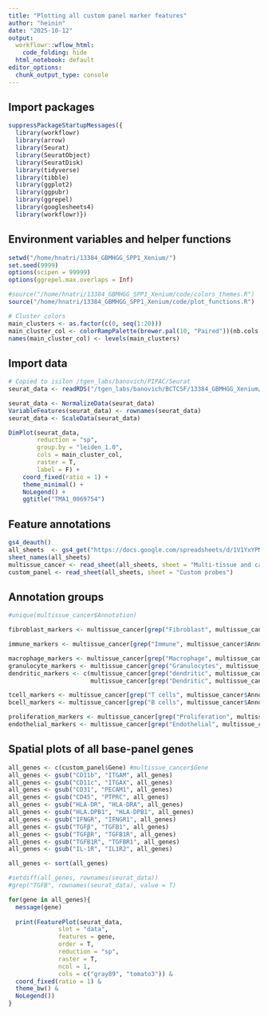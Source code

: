 ```yaml
---
title: "Plotting all custom panel marker features"
author: "heinin"
date: "2025-10-12"
output:
  workflowr::wflow_html:
    code_folding: hide
  html_notebook: default
editor_options:
  chunk_output_type: console
---
```


## Import packages

```r

suppressPackageStartupMessages({
  library(workflowr)
  library(arrow)
  library(Seurat)
  library(SeuratObject)
  library(SeuratDisk)
  library(tidyverse)
  library(tibble)
  library(ggplot2)
  library(ggpubr)
  library(ggrepel)
  library(googlesheets4)
  library(workflowr)})

```

## Environment variables and helper functions

```r

setwd("/home/hnatri/13384_GBMHGG_SPP1_Xenium/")
set.seed(9999)
options(scipen = 99999)
options(ggrepel.max.overlaps = Inf)

#source("/home/hnatri/13384_GBMHGG_SPP1_Xenium/code/colors_themes.R")
source("/home/hnatri/13384_GBMHGG_SPP1_Xenium/code/plot_functions.R")

# Cluster colors
main_clusters <- as.factor(c(0, seq(1:20)))
main_cluster_col <- colorRampPalette(brewer.pal(10, "Paired"))(nb.cols <- length(main_clusters))
names(main_cluster_col) <- levels(main_clusters)

```

## Import data

```r

# Copied to isilon /tgen_labs/banovich/PIPAC/Seurat
seurat_data <- readRDS("/tgen_labs/banovich/BCTCSF/13384_GBMHGG_Xenium/Seurat/spatial_clustered_NN30_PC50_Seurat.rds")

seurat_data <- NormalizeData(seurat_data)
VariableFeatures(seurat_data) <- rownames(seurat_data)
seurat_data <- ScaleData(seurat_data)

```

```r

DimPlot(seurat_data,
        reduction = "sp",
        group.by = "leiden_1.0",
        cols = main_cluster_col,
        raster = T,
        label = F) +
    coord_fixed(ratio = 1) +
    theme_minimal() +
    NoLegend() +
    ggtitle("TMA1_0069754")

```

## Feature annotations

```r

gs4_deauth()
all_sheets  <- gs4_get("https://docs.google.com/spreadsheets/d/1V1YxYPMI-J1ilZ3ooTDM323s5VMIf7E9f5XsuIOaGAg/edit?usp=sharing")
sheet_names(all_sheets)
multissue_cancer <- read_sheet(all_sheets, sheet = "Multi-tissue and cancer basepanel")
custom_panel <- read_sheet(all_sheets, sheet = "Custom probes")

```

## Annotation groups

```r

#unique(multissue_cancer$Annotation)

fibroblast_markers <- multissue_cancer[grep("Fibroblast", multissue_cancer$Annotation),]$Gene # 65

immune_markers <- multissue_cancer[grep("Immune", multissue_cancer$Annotation),]$Gene # 6

macrophage_markers <- multissue_cancer[grep("Macrophage", multissue_cancer$Annotation),]$Gene # 70
granulocyte_markers <- multissue_cancer[grep("Granulocytes", multissue_cancer$Annotation),]$Gene # 25
dendritic_markers <- c(multissue_cancer[grep("dendritic", multissue_cancer$Annotation),]$Gene,
                       multissue_cancer[grep("Dendritic", multissue_cancer$Annotation),]$Gene) #22

tcell_markers <- multissue_cancer[grep("T cells", multissue_cancer$Annotation),]$Gene # 62
bcell_markers <- multissue_cancer[grep("B cells", multissue_cancer$Annotation),]$Gene # 45

proliferation_markers <- multissue_cancer[grep("Proliferation", multissue_cancer$Annotation),]$Gene # 7
endothelial_markers <- multissue_cancer[grep("Endothelial", multissue_cancer$Annotation),]$Gene # 82

```

## Spatial plots of all base-panel genes

```r

all_genes <- c(custom_panel$Gene) #multissue_cancer$Gene
all_genes <- gsub("CD11b", "ITGAM", all_genes)
all_genes <- gsub("CD11c", "ITGAX", all_genes)
all_genes <- gsub("CD31", "PECAM1", all_genes)
all_genes <- gsub("CD45", "PTPRC", all_genes)
all_genes <- gsub("HLA-DR", "HLA-DRA", all_genes)
all_genes <- gsub("HLA.DPB1", "HLA-DPB1", all_genes)
all_genes <- gsub("IFNGR", "IFNGR1", all_genes)
all_genes <- gsub("TGFβ", "TGFB1", all_genes)
all_genes <- gsub("TGFβR", "TGFB1R", all_genes)
all_genes <- gsub("TGFB1R", "TGFBR1", all_genes)
all_genes <- gsub("IL-1R", "IL1R2", all_genes)

all_genes <- sort(all_genes)

#setdiff(all_genes, rownames(seurat_data))
#grep("TGFB", rownames(seurat_data), value = T)

for(gene in all_genes){
  message(gene)
  
  print(FeaturePlot(seurat_data,
              slot = "data",
              features = gene,
              order = T,
              reduction = "sp",
              raster = T,
              ncol = 1,
              cols = c("gray89", "tomato3")) &
  coord_fixed(ratio = 1) &
  theme_bw() &
  NoLegend())
}

```
